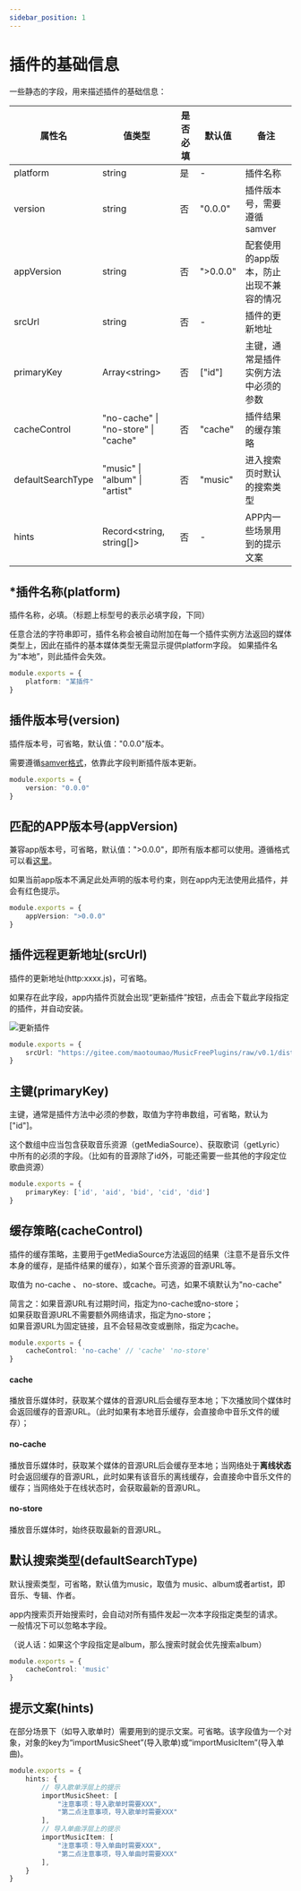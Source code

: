 ```yaml
---
sidebar_position: 1
---
```


# 插件的基础信息

一些静态的字段，用来描述插件的基础信息：


|  属性名   | 值类型  | 是否必填 | 默认值 | 备注 |
|  ---  | ---  | --- | --- | --- |
| platform  | string | 是 | - | 插件名称 |
| version  | string | 否 | "0.0.0" | 插件版本号，需要遵循samver | 
| appVersion  | string | 否 | ">0.0.0" | 配套使用的app版本，防止出现不兼容的情况 |
| srcUrl | string | 否 | - | 插件的更新地址 |
| primaryKey  | Array&lt;string&gt; | 否 | ["id"] | 主键，通常是插件实例方法中必须的参数 |
| cacheControl  | "no-cache" &#124; "no-store" &#124; "cache" | 否 | "cache" | 插件结果的缓存策略 |
| defaultSearchType  | "music" &#124; "album" &#124; "artist" | 否 | "music" | 进入搜索页时默认的搜索类型 |
| hints  | Record<string, string[]> | 否 | - | APP内一些场景用到的提示文案 |




## *插件名称(platform)
插件名称，必填。（标题上标型号的表示必填字段，下同）

任意合法的字符串即可，插件名称会被自动附加在每一个插件实例方法返回的媒体类型上，因此在插件的基本媒体类型无需显示提供platform字段。
如果插件名为“本地”，则此插件会失效。

``` typescript
module.exports = {
    platform: "某插件"
}
```

## 插件版本号(version)
插件版本号，可省略，默认值："0.0.0"版本。  

需要遵循[samver格式](https://samver.org/)，依靠此字段判断插件版本更新。

``` typescript
module.exports = {
    version: "0.0.0"
}
```

## 匹配的APP版本号(appVersion)
兼容app版本号，可省略，默认值：">0.0.0"，即所有版本都可以使用。遵循格式可以看[这里](https://docs.npmjs.com/cli/v6/using-npm/semver#ranges)。     

如果当前app版本不满足此处声明的版本号约束，则在app内无法使用此插件，并会有红色提示。

``` typescript
module.exports = {
    appVersion: ">0.0.0"
}
```

## 插件远程更新地址(srcUrl)
插件的更新地址(http:xxxx.js)，可省略。  

如果存在此字段，app内插件页就会出现“更新插件”按钮，点击会下载此字段指定的插件，并自动安装。

![更新插件](https://i.328888.xyz/2023/03/26/iDIZbX.png)

``` typescript
module.exports = {
    srcUrl: "https://gitee.com/maotoumao/MusicFreePlugins/raw/v0.1/dist/xxx/index.js"
}
```

## 主键(primaryKey)
主键，通常是插件方法中必须的参数，取值为字符串数组，可省略，默认为["id"]。 

这个数组中应当包含获取音乐资源（getMediaSource）、获取歌词（getLyric）中所有的必须的字段。（比如有的音源除了id外，可能还需要一些其他的字段定位歌曲资源）

``` typescript
module.exports = {
    primaryKey: ['id', 'aid', 'bid', 'cid', 'did']
}
```

## 缓存策略(cacheControl)
插件的缓存策略，主要用于getMediaSource方法返回的结果（注意不是音乐文件本身的缓存，是插件结果的缓存），如某个音乐资源的音源URL等。   

取值为 no-cache 、 no-store、或cache。可选，如果不填默认为"no-cache"

简言之：如果音源URL有过期时间，指定为no-cache或no-store；  
如果获取音源URL不需要额外网络请求，指定为no-store；  
如果音源URL为固定链接，且不会轻易改变或删除，指定为cache。

``` typescript
module.exports = {
    cacheControl: 'no-cache' // 'cache' 'no-store'
}
```


#### cache
播放音乐媒体时，获取某个媒体的音源URL后会缓存至本地；下次播放同个媒体时会返回缓存的音源URL。（此时如果有本地音乐缓存，会直接命中音乐文件的缓存）；

#### no-cache
播放音乐媒体时，获取某个媒体的音源URL后会缓存至本地；当网络处于**离线状态**时会返回缓存的音源URL，此时如果有该音乐的离线缓存，会直接命中音乐文件的缓存；当网络处于在线状态时，会获取最新的音源URL。

#### no-store
播放音乐媒体时，始终获取最新的音源URL。

## 默认搜索类型(defaultSearchType)
默认搜索类型，可省略，默认值为music，取值为 music、album或者artist，即音乐、专辑、作者。  

app内搜索页开始搜索时，会自动对所有插件发起一次本字段指定类型的请求。 一般情况下可以忽略本字段。 

（说人话：如果这个字段指定是album，那么搜索时就会优先搜索album）

``` typescript
module.exports = {
    cacheControl: 'music'
}
```

## 提示文案(hints)
在部分场景下（如导入歌单时）需要用到的提示文案。可省略。该字段值为一个对象，对象的key为“importMusicSheet”(导入歌单)或“importMusicItem”(导入单曲)。

``` typescript
module.exports = {
    hints: {
        // 导入歌单浮层上的提示
        importMusicSheet: [
            "注意事项：导入歌单时需要XXX",
            "第二点注意事项，导入歌单时需要XXX"
        ],
        // 导入单曲浮层上的提示
        importMusicItem: [
            "注意事项：导入单曲时需要XXX",
            "第二点注意事项，导入单曲时需要XXX"
        ],
    }
}
```